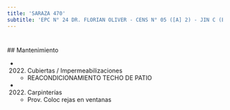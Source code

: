 ```yaml
---
title: 'SARAZA 470'
subtitle: 'EPC N° 24 DR. FLORIAN OLIVER - CENS N° 05 ([A] 2) - JIN C (EPCJC 24/08°) [S] - CAEBYT N° 36 - CAEBYT N° 28 - CENOF CENTRO SARAZA'
---
```


#


 ## Mantenimiento

*  (2022) Cubiertas / Impermeabilizaciones 
    + REACONDICIONAMIENTO TECHO DE PATIO

*  (2022) Carpinterías 
    + Prov. Coloc  rejas en ventanas



